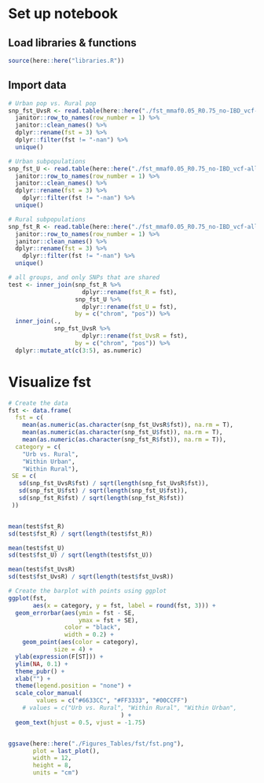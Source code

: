 # Set up notebook
## Load libraries & functions
```r
source(here::here("libraries.R"))
```

## Import data
```r

# Urban pop vs. Rural pop
snp_fst_UvsR <- read.table(here::here("./fst_mmaf0.05_R0.75_no-IBD_vcf-all/urb_vs_rur.weir.fst")) %>%
  janitor::row_to_names(row_number = 1) %>%
  janitor::clean_names() %>%
  dplyr::rename(fst = 3) %>%
  dplyr::filter(fst != "-nan") %>%
  unique()

# Urban subpopulations
snp_fst_U <- read.table(here::here("./fst_mmaf0.05_R0.75_no-IBD_vcf-all/urb_.weir.fst")) %>%
  janitor::row_to_names(row_number = 1) %>%
  janitor::clean_names() %>%
  dplyr::rename(fst = 3) %>%
    dplyr::filter(fst != "-nan") %>%
  unique()

# Rural subpopulations
snp_fst_R <- read.table(here::here("./fst_mmaf0.05_R0.75_no-IBD_vcf-all/rur_.weir.fst")) %>%
  janitor::row_to_names(row_number = 1) %>%
  janitor::clean_names() %>%
  dplyr::rename(fst = 3) %>%
    dplyr::filter(fst != "-nan") %>%
  unique()

# all groups, and only SNPs that are shared
test <- inner_join(snp_fst_R %>%
                     dplyr::rename(fst_R = fst),
                   snp_fst_U %>%
                     dplyr::rename(fst_U = fst),
                   by = c("chrom", "pos")) %>%
  inner_join(.,
             snp_fst_UvsR %>%
                     dplyr::rename(fst_UvsR = fst),
                   by = c("chrom", "pos")) %>%
  dplyr::mutate_at(c(3:5), as.numeric)
```

# Visualize fst
```r

# Create the data
fst <- data.frame(
  fst = c(
    mean(as.numeric(as.character(snp_fst_UvsR$fst)), na.rm = T),
    mean(as.numeric(as.character(snp_fst_U$fst)), na.rm = T),
    mean(as.numeric(as.character(snp_fst_R$fst)), na.rm = T)), 
  category = c(
    "Urb vs. Rural",
    "Within Urban",
    "Within Rural"),
 SE = c(
   sd(snp_fst_UvsR$fst) / sqrt(length(snp_fst_UvsR$fst)),
   sd(snp_fst_U$fst) / sqrt(length(snp_fst_U$fst)),
   sd(snp_fst_R$fst) / sqrt(length(snp_fst_R$fst))
 ))


mean(test$fst_R)
sd(test$fst_R) / sqrt(length(test$fst_R))

mean(test$fst_U)
sd(test$fst_U) / sqrt(length(test$fst_U))

mean(test$fst_UvsR)
sd(test$fst_UvsR) / sqrt(length(test$fst_UvsR))

# Create the barplot with points using ggplot
ggplot(fst, 
       aes(x = category, y = fst, label = round(fst, 3))) +
  geom_errorbar(aes(ymin = fst - SE,
                    ymax = fst + SE),
                color = "black",
                width = 0.2) +
    geom_point(aes(color = category),
             size = 4) +
  ylab(expression(F[ST])) +
  ylim(NA, 0.1) +
  theme_pubr() +
  xlab("") +
  theme(legend.position = "none") +
  scale_color_manual(
        values = c("#6633CC", "#FF3333", "#00CCFF")
    # values = c("Urb vs. Rural", "Within Rural", "Within Urban",
                                ) +
  geom_text(hjust = 0.5, vjust = -1.75)


ggsave(here::here("./Figures_Tables/fst/fst.png"), 
       plot = last_plot(),
       width = 12,
       height = 8,
       units = "cm")

```
